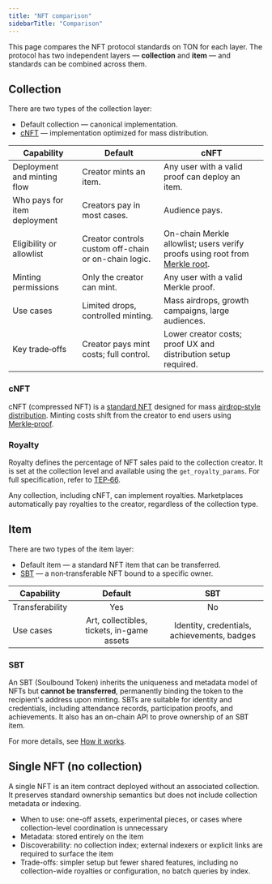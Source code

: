 ```yaml
---
title: "NFT comparison"
sidebarTitle: "Comparison"
---
```


This page compares the NFT protocol standards on TON for each layer. The protocol has two independent layers — **collection** and **item** — and standards can be combined across them.

## Collection

There are two types of the collection layer:
- Default collection — canonical implementation.
- [cNFT](/standard/tokens/nft/comparison#cnft)  — implementation optimized for mass distribution.


| Capability                      | Default                                                              | cNFT                                                                                                        |
|---------------------------------|----------------------------------------------------------------------|-------------------------------------------------------------------------------------------------------------|
| Deployment and minting flow     | Creator mints an item.                                     | Any user with a valid proof can deploy an item.                                                               |
| Who pays for item deployment    | Creators pay in most cases.                                          | Audience pays.                                                                                              |
| Eligibility or allowlist        | Creator controls custom off-chain or on-chain logic.              | On-chain Merkle allowlist; users verify proofs using root from [Merkle root](/foundations/proofs/overview). |
| Minting permissions             | Only the creator can mint.                                 | Any user with a valid Merkle proof.                                                                         |
| Use cases                        | Limited drops, controlled minting.                                 | Mass airdrops, growth campaigns, large audiences.                                                           |
| Key trade‑offs                  | Creator pays mint costs; full control.                           | Lower creator costs; proof UX and distribution setup required.                                              |

### cNFT

cNFT (compressed NFT) is a [standard NFT](/standard/tokens/nft/overview) designed for mass [airdrop‑style distribution](/standard/tokens/airdrop). Minting costs shift from the creator to end users using [Merkle‑proof](/foundations/proofs/overview).

### Royalty

Royalty defines the percentage of NFT sales paid to the collection creator. It is set at the collection level and available using the `get_royalty_params`. For full specification, refer to [TEP‑66](https://github.com/ton-blockchain/TEPs/blob/1e5b2c4c8290d88d6bc3ddc4729812e3ac232c00/text/0066-nft-royalty-standard.md).

Any collection, including cNFT, can implement royalties. Marketplaces automatically pay royalties to the creator, regardless of the collection type.

## Item

There are two types of the item layer:
- Default item — a standard NFT item that can be transferred.
- [SBT](/standard/tokens/nft/comparison#sbt) — a non‑transferable NFT bound to a specific owner.

| Capability        | Default                                     | SBT                                    |
|-------------------|:-------------------------------------------:|:------------------------------------------------------------:|
| Transferability   | Yes                                         |  No                                                         |
| Use cases         | Art, collectibles, tickets, in-game assets  | Identity, credentials, achievements, badges  |

### SBT

An SBT (Soulbound Token) inherits the uniqueness and metadata model of NFTs but **cannot be transferred**, permanently binding the token to the recipient's address upon minting. SBTs are suitable for identity and credentials, including attendance records, participation proofs, and achievements. It also has an on-chain API to prove ownership of an SBT item.

For more details, see [How it works](/standard/tokens/sbt/how-it-works).

## Single NFT (no collection)

A single NFT is an item contract deployed without an associated collection. It preserves standard ownership semantics but does not include collection metadata or indexing.

- When to use: one-off assets, experimental pieces, or cases where collection-level coordination is unnecessary
- Metadata: stored entirely on the item
- Discoverability: no collection index; external indexers or explicit links are required to surface the item
- Trade-offs: simpler setup but fewer shared features, including no collection-wide royalties or configuration, no batch queries by index.

